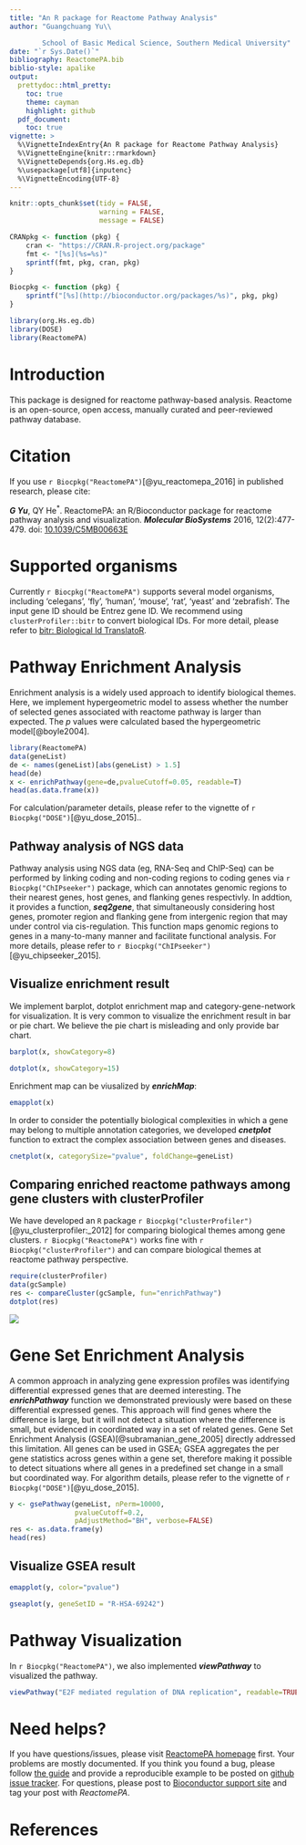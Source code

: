 ```yaml
---
title: "An R package for Reactome Pathway Analysis"
author: "Guangchuang Yu\\

        School of Basic Medical Science, Southern Medical University"
date: "`r Sys.Date()`"
bibliography: ReactomePA.bib
biblio-style: apalike
output:
  prettydoc::html_pretty:
    toc: true
    theme: cayman
    highlight: github
  pdf_document:
    toc: true
vignette: >
  %\VignetteIndexEntry{An R package for Reactome Pathway Analysis}
  %\VignetteEngine{knitr::rmarkdown}
  %\VignetteDepends{org.Hs.eg.db}
  %\usepackage[utf8]{inputenc}
  %\VignetteEncoding{UTF-8}
---
```


```r
knitr::opts_chunk$set(tidy = FALSE,
                      warning = FALSE,
                      message = FALSE)
```

```r
CRANpkg <- function (pkg) {
    cran <- "https://CRAN.R-project.org/package"
    fmt <- "[%s](%s=%s)"
    sprintf(fmt, pkg, cran, pkg)
}

Biocpkg <- function (pkg) {
    sprintf("[%s](http://bioconductor.org/packages/%s)", pkg, pkg)
}

library(org.Hs.eg.db)
library(DOSE)
library(ReactomePA)
```



# Introduction

This package is designed for reactome pathway-based analysis. Reactome
is an open-source, open access, manually curated and peer-reviewed
pathway database.

# Citation

If you use `r Biocpkg("ReactomePA")`[@yu_reactomepa_2016] in published research, please cite:

__*G Yu*__, QY He^\*^. ReactomePA: an R/Bioconductor package for reactome
pathway analysis and visualization. __*Molecular BioSystems*__ 2016,
12(2):477-479. doi: [10.1039/C5MB00663E](http://dx.doi.org/10.1039/C5MB00663E)


# Supported organisms

Currently `r Biocpkg("ReactomePA")` supports several model organisms, including 'celegans', 'fly', 'human', 'mouse', 'rat', 'yeast' and 'zebrafish'. The input gene ID should be Entrez gene ID. We recommend using `clusterProfiler::bitr` to convert biological IDs. For more detail, please refer to [bitr: Biological Id TranslatoR](http://www.bioconductor.org/packages/release/bioc/vignettes/clusterProfiler/inst/doc/clusterProfiler.html#bitr-biological-id-translator).


# Pathway Enrichment Analysis

Enrichment analysis is a widely used approach to identify biological
themes. Here, we implement hypergeometric model to assess whether the
number of selected genes associated with reactome pathway is larger
than expected. The _p_ values were calculated based the hypergeometric model[@boyle2004].


```r
library(ReactomePA)
data(geneList)
de <- names(geneList)[abs(geneList) > 1.5]
head(de)
x <- enrichPathway(gene=de,pvalueCutoff=0.05, readable=T)
head(as.data.frame(x))
```

For calculation/parameter details, please refer to the vignette of `r Biocpkg("DOSE")`[@yu_dose_2015]..

## Pathway analysis of NGS data

Pathway analysis using NGS data (eg, RNA-Seq and ChIP-Seq) can be performed by linking coding and non-coding regions to coding genes via `r Biocpkg("ChIPseeker")` package, which can annotates genomic regions to their nearest genes, host genes, and flanking genes respectivly. In addtion, it provides a function, __*seq2gene*__, that simultaneously considering host genes, promoter region and flanking gene from intergenic region that may under control via cis-regulation. This function maps genomic regions to genes in a many-to-many manner and facilitate functional analysis. For more details, please refer to `r Biocpkg("ChIPseeker")`[@yu_chipseeker_2015].


## Visualize enrichment result
We implement barplot, dotplot enrichment map and category-gene-network for visualization. It is very common to visualize the enrichment result in bar or pie chart. We believe the pie chart is misleading and only provide bar chart.
```r
barplot(x, showCategory=8)
```
```r
dotplot(x, showCategory=15)
```

Enrichment map can be viusalized by __*enrichMap*__:
```r
emapplot(x)
```



In order to consider the potentially biological complexities in which a gene may belong to multiple annotation categories, we developed __*cnetplot*__ function to extract the complex association between genes and diseases.
```r
cnetplot(x, categorySize="pvalue", foldChange=geneList)
```


## Comparing enriched reactome pathways among gene clusters with clusterProfiler

We have developed an `R` package `r Biocpkg("clusterProfiler")`[@yu_clusterprofiler:_2012] for comparing biological themes among gene clusters. `r Biocpkg("ReactomePA")` works fine with `r Biocpkg("clusterProfiler")` and can compare biological themes at reactome pathway perspective.

```r
require(clusterProfiler)
data(gcSample)
res <- compareCluster(gcSample, fun="enrichPathway")
dotplot(res)
```

![](figures/clusterProfiler.png)


# Gene Set Enrichment Analysis

A common approach in analyzing gene expression profiles was identifying differential expressed genes that are deemed interesting. The __*enrichPathway*__ function we demonstrated previously were based on these differential expressed genes. This approach will find genes where the difference is large, but it will not detect a situation where the difference is small, but evidenced in coordinated way in a set of related genes. Gene Set Enrichment Analysis (GSEA)[@subramanian_gene_2005] directly addressed this limitation. All genes can be used in GSEA; GSEA aggregates the per gene statistics across genes within a gene set, therefore making it possible to detect situations where all genes in a predefined set change in a small but coordinated way. For algorithm details, please refer to the vignette of `r Biocpkg("DOSE")`[@yu_dose_2015].

```r
y <- gsePathway(geneList, nPerm=10000,
                pvalueCutoff=0.2,
                pAdjustMethod="BH", verbose=FALSE)
res <- as.data.frame(y)
head(res)
```

## Visualize GSEA result

```r
emapplot(y, color="pvalue")
```


```r
gseaplot(y, geneSetID = "R-HSA-69242")
```

# Pathway Visualization

In `r Biocpkg("ReactomePA")`, we also implemented __*viewPathway*__ to visualized the pathway.
```r
viewPathway("E2F mediated regulation of DNA replication", readable=TRUE, foldChange=geneList)
```


# Need helps?


If you have questions/issues, please visit
[ReactomePA homepage](https://guangchuangyu.github.io/software/ReactomePA/) first.
Your problems are mostly documented. If you think you found a bug, please follow
[the guide](https://guangchuangyu.github.io/2016/07/how-to-bug-author/) and
provide a reproducible example to be posted
on [github issue tracker](https://github.com/GuangchuangYu/ReactomePA/issues).
For questions, please post to [Bioconductor support site](https://support.bioconductor.org/) and tag your
post with *ReactomePA*.


# References
